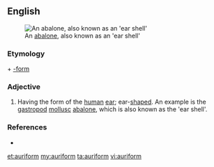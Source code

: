 ==English==
[[Image:AbaloneInside.jpg|thumb|An [[abalone]], also known as an 'ear shell']]

===Etymology===
{{etyl|la}} {{term|auris||ear|lang=la}} + [[-form]]

===Adjective===
{{en-adj}}

# Having the form of the [[human]] [[ear]]; ear-[[shaped]]. An example is the [[gastropod]] [[mollusc]] [[abalone]], which is also known as the 'ear shell'.

===References===
* {{R:Webster 1913}}

[[et:auriform]]
[[my:auriform]]
[[ta:auriform]]
[[vi:auriform]]